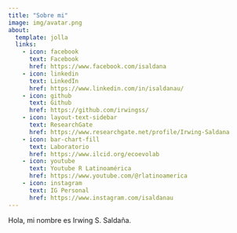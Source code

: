 ```yaml
---
title: "Sobre mi"
image: img/avatar.png
about:
  template: jolla
  links:
    - icon: facebook
      text: Facebook
      href: https://www.facebook.com/isaldana
    - icon: linkedin
      text: LinkedIn
      href: https://www.linkedin.com/in/isaldanau/
    - icon: github
      text: Github
      href: https://github.com/irwingss/
    - icon: layout-text-sidebar
      text: ResearchGate
      href: https://www.researchgate.net/profile/Irwing-Saldana
    - icon: bar-chart-fill
      text: Laboratorio
      href: https://www.ilcid.org/ecoevolab
    - icon: youtube
      text: Youtube R Latinoamérica
      href: https://www.youtube.com/@rlatinoamerica
    - icon: instagram
      text: IG Personal
      href: https://www.instagram.com/isaldanau
---
```


Hola, mi nombre es Irwing S. Saldaña.
